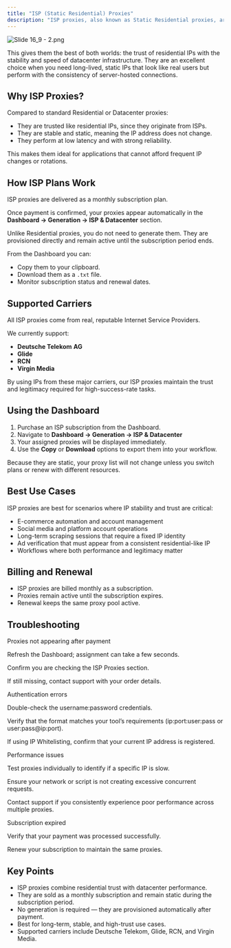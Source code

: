 ```yaml
---
title: "ISP (Static Residential) Proxies"
description: "ISP proxies, also known as Static Residential proxies, are IP addresses provided by real Internet Service Providers but hosted in data centers.  "
---
```


![Slide 16_9 - 2.png](/images/Slide16_9-2.png)

This gives them the best of both worlds: the trust of residential IPs with the stability and speed of datacenter infrastructure. They are an excellent choice when you need long-lived, static IPs that look like real users but perform with the consistency of server-hosted connections.

## Why ISP Proxies?

Compared to standard Residential or Datacenter proxies:

- They are trusted like residential IPs, since they originate from ISPs.
- They are stable and static, meaning the IP address does not change.
- They perform at low latency and with strong reliability.

This makes them ideal for applications that cannot afford frequent IP changes or rotations.

## How ISP Plans Work

ISP proxies are delivered as a monthly subscription plan.

Once payment is confirmed, your proxies appear automatically in the **Dashboard → Generation → ISP & Datacenter** section.

Unlike Residential proxies, you do not need to generate them. They are provisioned directly and remain active until the subscription period ends.

From the Dashboard you can:

- Copy them to your clipboard.
- Download them as a `.txt` file.
- Monitor subscription status and renewal dates.

## Supported Carriers

All ISP proxies come from real, reputable Internet Service Providers.

We currently support:

- **Deutsche Telekom** **AG**
- **Glide**
- **RCN**
- **Virgin Media**

By using IPs from these major carriers, our ISP proxies maintain the trust and legitimacy required for high-success-rate tasks.

## Using the Dashboard

1. Purchase an ISP subscription from the Dashboard.
2. Navigate to **Dashboard → Generation → ISP & Datacenter**
3. Your assigned proxies will be displayed immediately.
4. Use the **Copy** or **Download** options to export them into your workflow.

Because they are static, your proxy list will not change unless you switch plans or renew with different resources.

## Best Use Cases

ISP proxies are best for scenarios where IP stability and trust are critical:

- E-commerce automation and account management
- Social media and platform account operations
- Long-term scraping sessions that require a fixed IP identity
- Ad verification that must appear from a consistent residential-like IP
- Workflows where both performance and legitimacy matter

## Billing and Renewal

- ISP proxies are billed monthly as a subscription.
- Proxies remain active until the subscription expires.
- Renewal keeps the same proxy pool active.

## Troubleshooting

Proxies not appearing after payment

Refresh the Dashboard; assignment can take a few seconds.

Confirm you are checking the ISP Proxies section.

If still missing, contact support with your order details.

Authentication errors

Double-check the username:password credentials.

Verify that the format matches your tool’s requirements (ip:port:user:pass or user:pass@ip:port).

If using IP Whitelisting, confirm that your current IP address is registered.

Performance issues

Test proxies individually to identify if a specific IP is slow.

Ensure your network or script is not creating excessive concurrent requests.

Contact support if you consistently experience poor performance across multiple proxies.

Subscription expired

Verify that your payment was processed successfully.

Renew your subscription to maintain the same proxies.

## Key Points

- ISP proxies combine residential trust with datacenter performance.
- They are sold as a monthly subscription and remain static during the subscription period.
- No generation is required — they are provisioned automatically after payment.
- Best for long-term, stable, and high-trust use cases.
- Supported carriers include Deutsche Telekom, Glide, RCN, and Virgin Media.
